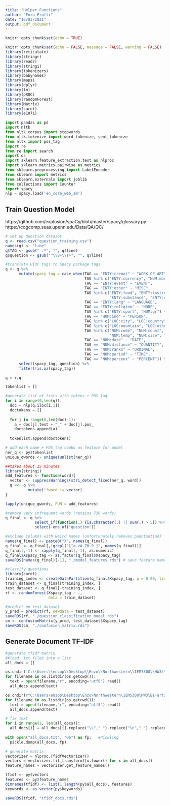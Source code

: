 ---
title: "Helper Functions"
author: "Enzo Profli"
date: "16/03/2021"
output: pdf_document
---

```{r setup, include=FALSE}
knitr::opts_chunk$set(echo = TRUE)
```

```{r setup, include=FALSE}
knitr::opts_chunk$set(echo = FALSE, message = FALSE, warning = FALSE)
library(reticulate)
library(stringr)
library(readr)
library(stringi)
library(tokenizers)
library(babynames)
library(maps)
library(dplyr)
library(tm)
library(pROC)
library(randomForest)
library(Matrix)
library(caret)
library(e1071)
```

```{python pysetup, include = FALSE}
import pandas as pd
import nltk
from nltk.corpus import stopwords
from nltk.tokenize import word_tokenize, sent_tokenize
from nltk import pos_tag
import re
from re import search
import os
import sklearn.feature_extraction.text as nlproc
import sklearn.metrics.pairwise as metrics
from sklearn.preprocessing import LabelEncoder
from sklearn import metrics
from sklearn.externals import joblib
from collections import Counter
import spacy 
nlp = spacy.load('en_core_web_sm')
```

## Train Question Model

https://github.com/explosion/spaCy/blob/master/spacy/glossary.py
https://cogcomp.seas.upenn.edu/Data/QA/QC/

```{r cleaning}
# set up question dataset
q <- read.csv("question_training.csv")
names(q) <- "line"
q$TAG <- gsub(" .*", "", q$line)
q$question <- gsub("^\\S+\\s+", "", q$line)

#translate UIUC tags to Spacy package tags
q <- q %>%
      mutate(spacy_tag = case_when(TAG == "ENTY:cremat" ~ "WORK_OF_ART",
                                   TAG %in% c("ENTY:currency", "NUM:money") ~ "MONEY",
                                   TAG == "ENTY:event" ~ "EVENT",
                                   TAG == "ENTY:other" ~ "MISC",
                                   TAG %in% c("ENTY:food", "ENTY:instru", "ENTY:product", 
                                              "ENTY:substance", "ENTY:veh") ~ "PRODUCT",
                                   TAG == "ENTY:lang" ~ "LANGUAGE",
                                   TAG == "ENTY:religion" ~ "NORP",
                                   TAG %in% c("ENTY:sport", "HUM:gr") ~ "ORG",
                                   TAG == "HUM:ind" ~ "PERSON",
                                   TAG %in% c("LOC:city", "LOC:country", "LOC:state") ~ "GPE",
                                   TAG %in% c("LOC:mountain", "LOC:other") ~ "LOC",
                                   TAG %in% c("NUM:code", "NUM:count", "NUM:other", "NUM:speed", 
                                              "NUM:temp", "NUM:size", "NUM:weight") ~ "CARDINAL",
                                   TAG == "NUM:date" ~ "DATE",
                                   TAG == "NUM:distance" ~ "QUANTITY",
                                   TAG == "NUM:ranks" ~ "ORDINAL",
                                   TAG == "NUM:period" ~ "TIME",
                                   TAG == "NUM:percent" ~ "PERCENT")) %>%
      select(spacy_tag, question) %>%
      filter(!is.na(spacy_tag))
```

```{python qsetup}
q = r.q

tokenlist = []

#generate list of lists with tokens + POS tag
for i in range(0,len(q)):
  doc = nlp(q.iloc[i,1])
  doctokens = []
  
  for j in range(0,len(doc)-1): 
    a = doc[j].text + "_" + doc[j].pos_
    doctokens.append(a)
    
  tokenlist.append(doctokens)
```

```{r qmodel}
# add each name + POS_tag combo as feature for model
ner_q <- py$tokenlist
unique_qwords <- unique(unlist(ner_q))

##takes about 15 minutes
library(stringi)
add_features <- function(word){
  vector <- suppressWarnings(stri_detect_fixed(ner_q, word))
  q <<- q %>%
          mutate(!!word := vector)
}

lapply(unique_qwords, FUN = add_features)

#remove very infrequent words (retains 736 words)
q_final <- q %>%
             select_if(function(.) {is.character(.) || sum(.) > 5}) %>%
             select(-one_of("question"))

#exclude columns with weird names (unfortunately removes punctuation)
names(q_final) <- paste0("X", names(q_final))
q_final <- q_final[,!grepl("[^a-zA-Z0-9_]", names(q_final))]
q_final[,-1] <- sapply(q_final[,-1], as.numeric)
q_final$Xspacy_tag <- as.factor(q_final$Xspacy_tag)
saveRDS(names(q_final)[-1], "./model_features.rds") # save feature names (necessary for predictions)

#classify questions
library(caret)
training_index <- createDataPartition(q_final$Xspacy_tag, p = 0.80, list = FALSE)
train_dataset <- q_final[training_index, ]
test_dataset <- q_final[-training_index, ]
rf <- randomForest(Xspacy_tag ~ ., 
                   data = train_dataset)

#predict on test dataset
y_pred = predict(rf, newdata = test_dataset)
saveRDS(rf, "./question_classification_model.rds")
cm <- confusionMatrix(y_pred, test_dataset$Xspacy_tag)
saveRDS(cm, "./confusion_matrix.rds")
```


## Generate Document TF-IDF

```{python doctfidf, include = FALSE}
#generate tfidf matrix
##load .txt files into a list
all_docs = []

os.chdir('C:\\Users\\enzop\\Desktop\\Enzo\\Northwestern\\IEMS308\\HW3\\BI-articles\\2013') #set your path
for filename in os.listdir(os.getcwd()):
  text = open(filename,"r", encoding="utf8").read()
  all_docs.append(text)

os.chdir(r"C:\Users\enzop\Desktop\Enzo\Northwestern\IEMS308\HW3\BI-articles\2014")
for filename in os.listdir(os.getcwd()):
  text = open(filename,"r", encoding="utf8").read()
  all_docs.append(text)

# fix text
for i in range(1, len(all_docs)):
  all_docs[i] = all_docs[i].replace("\\"," ").replace("\n"," ").replace('"', " ").replace("'", " ").replace("%","").replace(" ,","")
  
with open("all_docs.txt", "wb") as fp:   #Pickling
  pickle.dump(all_docs, fp)

# generate matrix
vectorizer = nlproc.TfidfVectorizer()
vectors = vectorizer.fit_transform([x.lower() for x in all_docs])
feature_names = vectorizer.get_feature_names()
```

```{r tfidfcalc}
tfidf <- py$vectors
features <- py$feature_names
dimnames(tfidf) <- list(1:length(py$all_docs), features)
keywords <- as.vector(py$keywords)

saveRDS(tfidf, "tfidf_docs.rds")
```